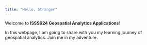 ```yaml
---
title: "Hello, Stranger"
---
```


Welcome to **ISSS624 Geospatial Analytics Applications**!

In this webpage, I am going to share with you my learning journey of geospatial analytics. Join me in my adventure.
